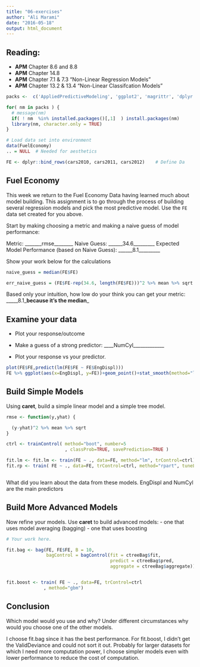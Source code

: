 ```yaml
---
title: "06-exercises"
author: "Ali Marami"
date: "2016-05-18"
output: html_document
---
```


## Reading:
- **APM** Chapter 8.6 and 8.8 
- **APM** Chapter 14.8 
- **APM** Chapter 7.1 & 7.3 "Non-Linear Regression Models"
- **APM** Chapter 13.2 & 13.4 "Non-Linear Classifcation Models"


```r

packs <-  c('AppliedPredictiveModeling', 'ggplot2', 'magrittr', 'dplyr', 'caret')

for( nm in packs ) { 
  # message(nm)
  if( ! nm  %in% installed.packages()[,1]  ) install.packages(nm)
  library(nm, character.only = TRUE)
}

# Load data set into environment
data(FuelEconomy)
.. = NULL  # Needed for aesthetics 

FE <- dplyr::bind_rows(cars2010, cars2011, cars2012)    # Define Da

```

## Fuel Economy 


This week we return to the Fuel Economy Data having learned much about model building. This assignment is to go through the process of building several regression models and pick the most predictive model. Use the `FE` data set created for you above.


Start by making choosing a metric and making a naive guess of model performance: 

Metric: _______rmse________
Naive Guess: ______34.6_________
Expected Model Performance (based on Naive Guess): ______8.1_________

Show your work below for the calculations

```r

  
naive_guess = median(FE$FE)

err_naive_guess = (FE$FE-rep(34.6, length(FE$FE)))^2 %>% mean %>% sqrt

```


Based only your intuition, how low do your think you can get your metric: _____8.1___because it's the median___


## Examine your data

 * Plot your response/outcome 

 * Make a guess of a strong predictor: ____NumCyl_____________  
 * Plot your response vs your predictor. 

```r



plot(FE$FE,predict(lm(FE$FE ~ FE$EngDispl)))
FE %>% ggplot(aes(x=EngDispl, y=FE))+geom_point()+stat_smooth(method="lm", se=FALSE)


```



## Build Simple Models

Using **caret**, build a simple linear model and a simple tree model. 

```r
rmse <- function(y,yhat) {

  (y-yhat)^2 %>% mean %>% sqrt
}

ctrl <- trainControl( method="boot", number=5
                      , classProb=TRUE, savePrediction=TRUE )

fit.lm <- fit.lm <- train(FE ~ ., data=FE, method="lm", trControl=ctrl)
fit.rp <- train( FE ~ ., data=FE, trControl=ctrl, method="rpart", tuneLength=20) 



```


What did you learn about the data from these models. EngDispl and NumCyl are the main predictors



## Build More Advanced Models

Now refine your models. Use **caret** to build advanced models:
- one that uses model averaging (bagging) 
- one that uses boosting 

```r

# Your work here.

fit.bag <- bag(FE, FE$FE, B = 10,
               bagControl = bagControl(fit = ctreeBag$fit,
                                       predict = ctreeBag$pred,
                                       aggregate = ctreeBag$aggregate))


fit.boost <- train( FE ~ ., data=FE, trControl=ctrl
              , method="gbm")


```


## Conclusion 

Which model would you use and why?  Under different circumstances why would you choose one of the other models.

I choose fit.bag since it has the best performance. For fit.boost, I didn't get the ValidDeviance and could not sort it out. Probably for larger datasets for which I need more computation power, I choose simpler models even with lower performance to reduce the cost of computation.


